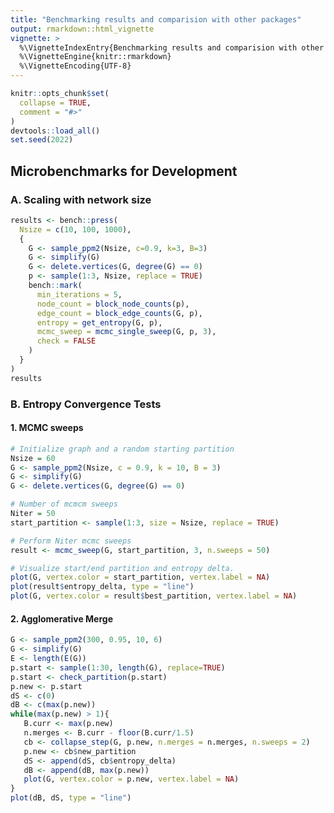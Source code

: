 ```yaml
---
title: "Benchmarking results and comparision with other packages"
output: rmarkdown::html_vignette
vignette: >
  %\VignetteIndexEntry{Benchmarking results and comparision with other packages}
  %\VignetteEngine{knitr::rmarkdown}
  %\VignetteEncoding{UTF-8}
---
```


```r
knitr::opts_chunk$set(
  collapse = TRUE,
  comment = "#>"
)
devtools::load_all()
set.seed(2022)
```


## Microbenchmarks for Development

### A. Scaling with network size

```r
results <- bench::press(
  Nsize = c(10, 100, 1000),
  {
    G <- sample_ppm2(Nsize, c=0.9, k=3, B=3)
    G <- simplify(G)
    G <- delete.vertices(G, degree(G) == 0)
    p <- sample(1:3, Nsize, replace = TRUE)
    bench::mark(
      min_iterations = 5,
      node_count = block_node_counts(p),
      edge_count = block_edge_counts(G, p),
      entropy = get_entropy(G, p),
      mcmc_sweep = mcmc_single_sweep(G, p, 3),
      check = FALSE
    )
  }
)
results
```



### B. Entropy Convergence Tests

#### 1. MCMC sweeps

```r
# Initialize graph and a random starting partition
Nsize = 60
G <- sample_ppm2(Nsize, c = 0.9, k = 10, B = 3)
G <- simplify(G)
G <- delete.vertices(G, degree(G) == 0)

# Number of mcmcm sweeps
Niter = 50
start_partition <- sample(1:3, size = Nsize, replace = TRUE)

# Perform Niter mcmc sweeps
result <- mcmc_sweep(G, start_partition, 3, n.sweeps = 50)

# Visualize start/end partition and entropy delta.
plot(G, vertex.color = start_partition, vertex.label = NA)
plot(result$entropy_delta, type = "line")
plot(G, vertex.color = result$best_partition, vertex.label = NA)
```


#### 2. Agglomerative Merge

```r
G <- sample_ppm2(300, 0.95, 10, 6)
G <- simplify(G)
E <- length(E(G))
p.start <- sample(1:30, length(G), replace=TRUE)
p.start <- check_partition(p.start)
p.new <- p.start
dS <- c(0)
dB <- c(max(p.new))
while(max(p.new) > 1){
   B.curr <- max(p.new)
   n.merges <- B.curr - floor(B.curr/1.5)
   cb <- collapse_step(G, p.new, n.merges = n.merges, n.sweeps = 2)
   p.new <- cb$new_partition
   dS <- append(dS, cb$entropy_delta)
   dB <- append(dB, max(p.new))
   plot(G, vertex.color = p.new, vertex.label = NA)
}
plot(dB, dS, type = "line")
```
